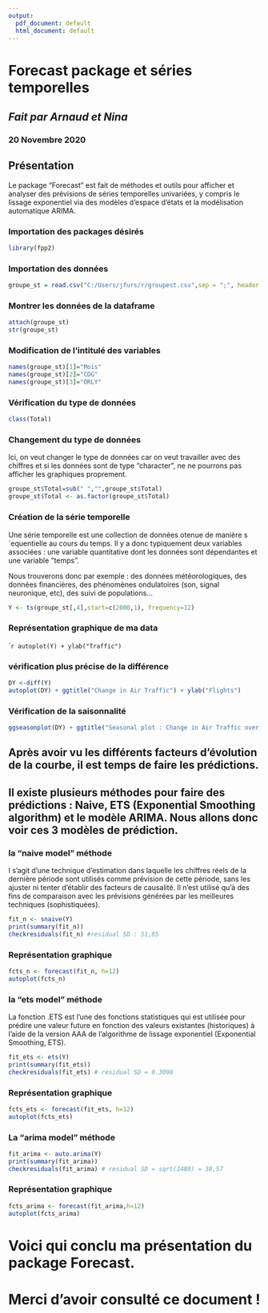 ---
output:
  pdf_document: default
  html_document: default
---
# **Forecast package et séries temporelles**

## *Fait par Arnaud et Nina*

### **20 Novembre 2020**

## Présentation

Le package "Forecast" est fait de méthodes et outils pour afficher et analyser des prévisions de séries temporelles univariées, y compris le lissage exponentiel via des modèles d'espace d'états et la modélisation automatique ARIMA.

### Importation des packages désirés
```{r}
library(fpp2)
```

### Importation des données
```{r}
groupe_st = read.csv("C:/Users/jfurs/r/groupest.csv",sep = ";", header =T)
```

### Montrer les données de la dataframe
```{r}
attach(groupe_st)
str(groupe_st)
```

### Modification de l'intitulé des variables
```{r}
names(groupe_st)[1]="Mois"
names(groupe_st)[2]="CDG"
names(groupe_st)[3]="ORLY"
```

### Vérification du type de données
```{r}
class(Total)
```

### Changement du type de données
Ici, on veut changer le type de données car on veut travailler avec des chiffres et si les données sont de type "character", ne ne pourrons pas afficher les graphiques proprement.
```{r}
groupe_st$Total=sub(" ","",groupe_st$Total)
groupe_st$Total <- as.factor(groupe_st$Total)
```

### Création de la série temporelle
Une série temporelle est une collection de données otenue de manière
s´equentielle au cours du temps.
Il y a donc typiquement deux variables associées : une variable quantitative dont les données sont dépendantes et une variable ”temps”.

Nous trouverons donc par exemple : des données météorologiques, des données financières, des phénomènes ondulatoires (son, signal neuronique, etc), des suivi de populations...

```{r}
Y <- ts(groupe_st[,4],start=c(2000,1), frequency=12)
```

### Représentation graphique de ma data
````{r}
autoplot(Y) + ylab("Traffic")
```

### vérification plus  précise de la différence

```{r}
DY <-diff(Y)
autoplot(DY) + ggtitle("Change in Air Traffic") + ylab("Flights")
```

### Vérification de la saisonnalité
```{r}
ggseasonplot(DY) + ggtitle("Seasonal plot : Change in Air Traffic over the years") + ylab("Flights") + xlab("Time")
```

## Après avoir vu les différents facteurs d'évolution de la courbe, il est temps de faire les prédictions.
## Il existe plusieurs méthodes pour faire des prédictions : Naive, ETS (Exponential Smoothing algorithm) et le modèle ARIMA. Nous allons donc voir ces 3 modèles de prédiction.

### la "naive model" méthode
I s'agit d'une technique d'estimation dans laquelle les chiffres réels de la dernière période sont utilisés comme prévision de cette période, sans les ajuster ni tenter d'établir des facteurs de causalité. Il n'est utilisé qu'à des fins de comparaison avec les prévisions générées par les meilleures techniques (sophistiquées).
```{r}
fit_n <- snaive(Y)
print(summary(fit_n))
checkresiduals(fit_n) #residual SD : 51,85
```
### Représentation graphique

```{r}
fcts_n <- forecast(fit_n, h=12)
autoplot(fcts_n)
```

### la "ets model" méthode
La fonction .ETS est l'une des fonctions statistiques qui est utilisée pour prédire une valeur future en fonction des valeurs existantes (historiques) à l’aide de la version AAA de l’algorithme de lissage exponentiel (Exponential Smoothing, ETS).

```{r}
fit_ets <- ets(Y)
print(summary(fit_ets))
checkresiduals(fit_ets) # residual SD = 0.3098
```

### Représentation graphique
```{r}
fcts_ets <- forecast(fit_ets, h=12)
autoplot(fcts_ets)
```

### La "arima model" méthode

```{r}
fit_arima <- auto.arima(Y)
print(summary(fit_arima))
checkresiduals(fit_arima) # residual SD = sqrt(1488) = 38,57
```

### Représentation graphique

```{r}
fcts_arima <- forecast(fit_arima,h=12)
autoplot(fcts_arima)
```

# Voici qui conclu ma présentation du package Forecast.

# Merci d'avoir consulté ce document !
